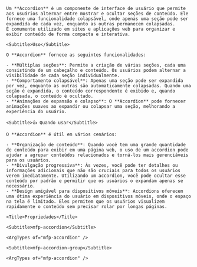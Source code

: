 
<div className="mfp-doc__wrapper" data-theme="light">
  <div className="mfp-doc__container">
    <Title>Accordion</Title>

    Um **Accordion** é um componente de interface de usuário que permite aos usuários alternar entre mostrar e ocultar seções de conteúdo. Ele fornece uma funcionalidade colapsável, onde apenas uma seção pode ser expandida de cada vez, enquanto as outras permanecem colapsadas.
    É comumente utilizado em sites e aplicações web para organizar e exibir conteúdo de forma compacta e interativa.

    <Subtitle>Uso</Subtitle>

    O **Accordion** fornece as seguintes funcionalidades:

    - **Múltiplas seções**: Permite a criação de várias seções, cada uma consistindo de um cabeçalho e conteúdo. Os usuários podem alternar a visibilidade de cada seção individualmente.
    - **Comportamento colapsável**: Apenas uma seção pode ser expandida por vez, enquanto as outras são automaticamente colapsadas. Quando uma seção é expandida, o conteúdo correspondente é exibido e, quando colapsada, o conteúdo é ocultado.
    - **Animações de expansão e colapso**: O **Accordion** pode fornecer animações suaves ao expandir ou colapsar uma seção, melhorando a experiência do usuário.

    <Subtitle>👍 Quando usar</Subtitle>

    O **Accordion** é útil em vários cenários:

    - **Organização de conteúdo**: Quando você tem uma grande quantidade de conteúdo para exibir em uma página web, o uso de um accordion pode ajudar a agrupar conteúdos relacionados e torná-los mais gerenciáveis para os usuários.
    - **Divulgação progressiva**: Às vezes, você pode ter detalhes ou informações adicionais que não são cruciais para todos os usuários verem imediatamente. Utilizando um accordion, você pode ocultar esse conteúdo por padrão e permitir que os usuários o expandam apenas se necessário.
    - **Design amigável para dispositivos móveis**: Accordions oferecem uma ótima experiência do usuário em dispositivos móveis, onde o espaço na tela é limitado. Eles permitem que os usuários visualizem rapidamente o conteúdo sem precisar rolar por longas páginas.

    <Title>Propriedades</Title>

    <Subtitle>mfp-accordion</Subtitle>

    <ArgTypes of="mfp-accordion" />

    <Subtitle>mfp-accordion-group</Subtitle>

    <ArgTypes of="mfp-accordion" />
  </div>
</div>
